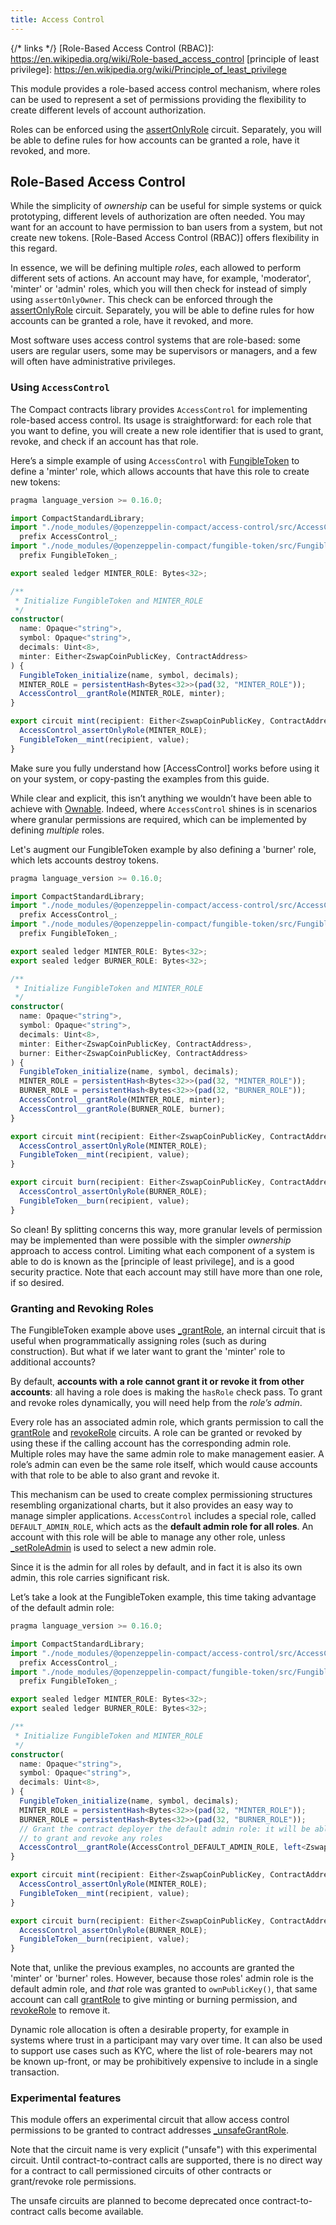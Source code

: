 ```yaml
---
title: Access Control
---
```


{/* links */}
[Role-Based Access Control (RBAC)]: https://en.wikipedia.org/wiki/Role-based_access_control
[principle of least privilege]: https://en.wikipedia.org/wiki/Principle_of_least_privilege

[FungibleToken]: ./fungibleToken.mdx
[Ownable]: ./ownable.mdx
[Initializable]: ./security#initializable
[AccessControl]: api/accessControl.mdx#accessControl

[assertOnlyRole]: api/access#AccessControl-assertOnlyRole
[grantRole]: api/access#AccessControl-grantRole
[_grantRole]: api/access#AccessControl-_grantRole
[_unsafeGrantRole]: api/access#AccessControl-_unsafeGrantRole
[revokeRole]: api/access#AccessControl-revokeRole
[_setRoleAdmin]: api/access#AccessControl-_setRoleAdmin

This module provides a role-based access control mechanism,
where roles can be used to represent a set of permissions providing the flexibility to create different levels of account authorization.

Roles can be enforced using the [assertOnlyRole] circuit.
Separately, you will be able to define rules for how accounts can be granted a role, have it revoked, and more.

## Role-Based Access Control

While the simplicity of _ownership_ can be useful for simple systems or quick prototyping,
different levels of authorization are often needed.
You may want for an account to have permission to ban users from a system, but not create new tokens.
[Role-Based Access Control (RBAC)] offers flexibility in this regard.

In essence, we will be defining multiple _roles_, each allowed to perform different sets of actions.
An account may have, for example, 'moderator', 'minter' or 'admin' roles,
which you will then check for instead of simply using `assertOnlyOwner`.
This check can be enforced through the [assertOnlyRole] circuit.
Separately, you will be able to define rules for how accounts can be granted a role, have it revoked, and more.

Most software uses access control systems that are role-based:
some users are regular users, some may be supervisors or managers, and a few will often have administrative privileges.

### Using `AccessControl`

The Compact contracts library provides `AccessControl` for implementing role-based access control.
Its usage is straightforward: for each role that you want to define,
you will create a new role identifier that is used to grant, revoke, and check if an account has that role.

Here’s a simple example of using `AccessControl` with [FungibleToken] to define a 'minter' role,
which allows accounts that have this role to create new tokens:

```ts
pragma language_version >= 0.16.0;

import CompactStandardLibrary;
import "./node_modules/@openzeppelin-compact/access-control/src/AccessControl"
  prefix AccessControl_;
import "./node_modules/@openzeppelin-compact/fungible-token/src/FungibleToken"
  prefix FungibleToken_;

export sealed ledger MINTER_ROLE: Bytes<32>;

/**
 * Initialize FungibleToken and MINTER_ROLE
 */
constructor(
  name: Opaque<"string">,
  symbol: Opaque<"string">,
  decimals: Uint<8>,
  minter: Either<ZswapCoinPublicKey, ContractAddress>
) {
  FungibleToken_initialize(name, symbol, decimals);
  MINTER_ROLE = persistentHash<Bytes<32>>(pad(32, "MINTER_ROLE"));
  AccessControl__grantRole(MINTER_ROLE, minter);
}

export circuit mint(recipient: Either<ZswapCoinPublicKey, ContractAddress>, value: Uint<128>): [] {
  AccessControl_assertOnlyRole(MINTER_ROLE);
  FungibleToken__mint(recipient, value);
}

```
<Callout>
Make sure you fully understand how [AccessControl] works before using it on your system,
or copy-pasting the examples from this guide.
</Callout>

While clear and explicit, this isn’t anything we wouldn’t have been able to achieve with [Ownable].
Indeed, where `AccessControl` shines is in scenarios where granular permissions are required,
which can be implemented by defining _multiple_ roles.


Let's augment our FungibleToken example by also defining a 'burner' role, which lets accounts destroy tokens.

```ts
pragma language_version >= 0.16.0;

import CompactStandardLibrary;
import "./node_modules/@openzeppelin-compact/access-control/src/AccessControl"
  prefix AccessControl_;
import "./node_modules/@openzeppelin-compact/fungible-token/src/FungibleToken"
  prefix FungibleToken_;

export sealed ledger MINTER_ROLE: Bytes<32>;
export sealed ledger BURNER_ROLE: Bytes<32>;

/**
 * Initialize FungibleToken and MINTER_ROLE
 */
constructor(
  name: Opaque<"string">,
  symbol: Opaque<"string">,
  decimals: Uint<8>,
  minter: Either<ZswapCoinPublicKey, ContractAddress>,
  burner: Either<ZswapCoinPublicKey, ContractAddress>
) {
  FungibleToken_initialize(name, symbol, decimals);
  MINTER_ROLE = persistentHash<Bytes<32>>(pad(32, "MINTER_ROLE"));
  BURNER_ROLE = persistentHash<Bytes<32>>(pad(32, "BURNER_ROLE"));
  AccessControl__grantRole(MINTER_ROLE, minter);
  AccessControl__grantRole(BURNER_ROLE, burner);
}

export circuit mint(recipient: Either<ZswapCoinPublicKey, ContractAddress>, value: Uint<128>): [] {
  AccessControl_assertOnlyRole(MINTER_ROLE);
  FungibleToken__mint(recipient, value);
}

export circuit burn(recipient: Either<ZswapCoinPublicKey, ContractAddress>, value: Uint<128>): [] {
  AccessControl_assertOnlyRole(BURNER_ROLE);
  FungibleToken__burn(recipient, value);
}

```

So clean! By splitting concerns this way,
more granular levels of permission may be implemented than were possible with the simpler _ownership_ approach to access control.
Limiting what each component of a system is able to do is known as the [principle of least privilege],
and is a good security practice.
Note that each account may still have more than one role, if so desired.

### Granting and Revoking Roles

The FungibleToken example above uses [_grantRole],
an internal circuit that is useful when programmatically assigning roles (such as during construction).
But what if we later want to grant the 'minter' role to additional accounts?

By default, **accounts with a role cannot grant it or revoke it from other accounts**:
all having a role does is making the `hasRole` check pass.
To grant and revoke roles dynamically, you will need help from the _role’s admin_.

Every role has an associated admin role,
which grants permission to call the [grantRole] and [revokeRole] circuits.
A role can be granted or revoked by using these if the calling account has the corresponding admin role.
Multiple roles may have the same admin role to make management easier.
A role’s admin can even be the same role itself,
which would cause accounts with that role to be able to also grant and revoke it.

This mechanism can be used to create complex permissioning structures resembling organizational charts,
but it also provides an easy way to manage simpler applications.
`AccessControl` includes a special role, called `DEFAULT_ADMIN_ROLE`,
which acts as the **default admin role for all roles**.
An account with this role will be able to manage any other role,
unless [_setRoleAdmin] is used to select a new admin role.

Since it is the admin for all roles by default,
and in fact it is also its own admin, this role carries significant risk.

Let’s take a look at the FungibleToken example, this time taking advantage of the default admin role:

```ts
pragma language_version >= 0.16.0;

import CompactStandardLibrary;
import "./node_modules/@openzeppelin-compact/access-control/src/AccessControl"
  prefix AccessControl_;
import "./node_modules/@openzeppelin-compact/fungible-token/src/FungibleToken"
  prefix FungibleToken_;

export sealed ledger MINTER_ROLE: Bytes<32>;
export sealed ledger BURNER_ROLE: Bytes<32>;

/**
 * Initialize FungibleToken and MINTER_ROLE
 */
constructor(
  name: Opaque<"string">,
  symbol: Opaque<"string">,
  decimals: Uint<8>,
) {
  FungibleToken_initialize(name, symbol, decimals);
  MINTER_ROLE = persistentHash<Bytes<32>>(pad(32, "MINTER_ROLE"));
  BURNER_ROLE = persistentHash<Bytes<32>>(pad(32, "BURNER_ROLE"));
  // Grant the contract deployer the default admin role: it will be able
  // to grant and revoke any roles
  AccessControl__grantRole(AccessControl_DEFAULT_ADMIN_ROLE, left<ZswapCoinPublicKey,ContractAddress>(ownPublicKey()));
}

export circuit mint(recipient: Either<ZswapCoinPublicKey, ContractAddress>, value: Uint<128>): [] {
  AccessControl_assertOnlyRole(MINTER_ROLE);
  FungibleToken__mint(recipient, value);
}

export circuit burn(recipient: Either<ZswapCoinPublicKey, ContractAddress>, value: Uint<128>): [] {
  AccessControl_assertOnlyRole(BURNER_ROLE);
  FungibleToken__burn(recipient, value);
}

```

Note that, unlike the previous examples, no accounts are granted the 'minter' or 'burner' roles.
However, because those roles' admin role is the default admin role, and _that_ role was granted to `ownPublicKey()`,
that same account can call [grantRole] to give minting or burning permission, and [revokeRole] to remove it.

Dynamic role allocation is often a desirable property,
for example in systems where trust in a participant may vary over time.
It can also be used to support use cases such as KYC,
where the list of role-bearers may not be known up-front,
or may be prohibitively expensive to include in a single transaction.

### Experimental features

This module offers an experimental circuit that allow access control permissions to be granted to contract addresses [_unsafeGrantRole].

Note that the circuit name is very explicit ("unsafe") with this experimental circuit.
Until contract-to-contract calls are supported,
there is no direct way for a contract to call permissioned circuits of other contracts or grant/revoke role permissions.

<Callout>
The unsafe circuits are planned to become deprecated once contract-to-contract calls become available.
</Callout>
